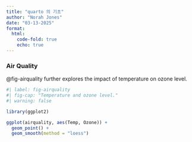 ---
title: "quarto 의 기초"
author: "Norah Jones"
date: "03-13-2025"
format: 
  html:
    code-fold: true
    echo: true
---

### Air Quality

@fig-airquality further explores the impact of temperature on ozone level.

```{r}
#| label: fig-airquality
#| fig-cap: "Temperature and ozone level."
#| warning: false

library(ggplot2)

ggplot(airquality, aes(Temp, Ozone)) + 
  geom_point() + 
  geom_smooth(method = "loess")
```
